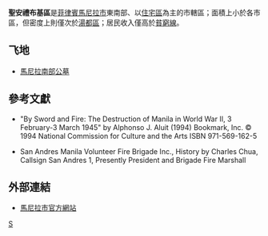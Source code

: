 {{Infobox Settlement
|name                   = 聖安禮布基區
|image_skyline          = Manila-san-andres-2012-01.jpeg
|image_map              = Ph fil manila san andres.png
|map_caption            = 聖安禮布基區在馬尼拉的位置，另有一飛地為[[馬尼拉南部公墓|馬尼拉南部公墓]]
|nickname               =
|subdivision_type       = 國家
|subdivision_name       = [[菲律賓|菲律賓]]
|subdivision_type1      = 區域
|subdivision_name1      = [[馬尼拉大都會|首都區]]
|subdivision_type2      = 城市
|subdivision_name2      = [[馬尼拉|馬尼拉]]
|subdivision_type3      = 菲律賓眾議院選區
|subdivision_name3      = [[菲律賓眾議院選區|馬尼拉第五選區]]
|subdivision_type4      = [[Barangays|Barangays]]
|subdivision_name4      = 65
|area_total_km2         = 
|area_total_sq_mi       = 
|population_as_of       = 2000
|population_total       = 116,998
}}
'''聖安禮布基區'''是[[菲律賓|菲律賓]][[馬尼拉市|馬尼拉市]]東南部、以[[住宅區|住宅區]]為主的市轄區；面積上小於各市區，但密度上則僅次於[[湯都區|湯都區]]；居民收入僅高於[[貧窮線|貧窮線]]。

==飞地==
*[[馬尼拉南部公墓|馬尼拉南部公墓]]

==參考文獻==
*"By Sword and Fire: The Destruction of Manila in World War II, 3 February-3 March 1945" by Alphonso J. Aluit (1994) Bookmark, Inc. © 1994 National Commission for Culture and the Arts ISBN 971-569-162-5

* San Andres Manila Volunteer Fire Brigade Inc., History by Charles Chua, Callsign San Andres 1, Presently President and Brigade Fire Marshall

==外部連結==
{{commons|Maynila}}
* [https://web.archive.org/web/20170223001303/http://manila.gov.ph/ 馬尼拉市官方網站]


{{coord|14|34|26|N|121|0|14|E|type:city|display=title}}


[[Category:馬尼拉|S]]